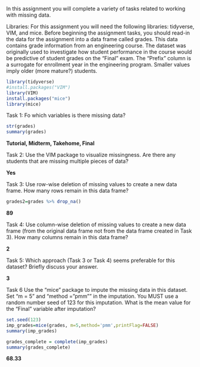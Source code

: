 In this assignment you will complete a variety of tasks related to working with missing data.

Libraries: For this assignment you will need the following libraries: tidyverse, VIM, and mice.
Before beginning the assignment tasks, you should read-in the data for the assignment into a data frame
called grades. This data contains grade information from an engineering course. The dataset was originally
used to investigate how student performance in the course would be predictive of student grades on the
“Final” exam. The “Prefix” column is a surrogate for enrollment year in the engineering program. Smaller
values imply older (more mature?) students.

```{r}
library(tidyverse)
#install.packages("VIM")
library(VIM)
install.packages("mice")
library(mice)
```

Task 1: Fo which variables is there missing data?

```{r}
str(grades)
summary(grades)
```
**Tutorial, Midterm, Takehome, Final**

Task 2: Use the VIM package to visualize missingness. Are there any students that are missing multiple
pieces of data?

**Yes**

Task 3: Use row-wise deletion of missing values to create a new data frame. How many rows remain in
this data frame?

```{r}
grades2=grades %>% drop_na()
```

**89**

Task 4: Use column-wise deletion of missing values to create a new data frame (from the original data
frame not from the data frame created in Task 3). How many columns remain in this data frame?

**2**

Task 5: Which approach (Task 3 or Task 4) seems preferable for this dataset? Briefly discuss your answer.

**3**

Task 6 Use the “mice” package to impute the missing data in this dataset. Set “m = 5” and “method
=”pmm"" in the imputation. You MUST use a random number seed of 123 for this imputation. What is the
mean value for the “Final” variable after imputation?

```{r}
set.seed(123)
imp_grades=mice(grades, m=5,method='pmm',printFlag=FALSE)
summary(imp_grades)
```

```{r}
grades_complete = complete(imp_grades)
summary(grades_complete)
```
**68.33**
